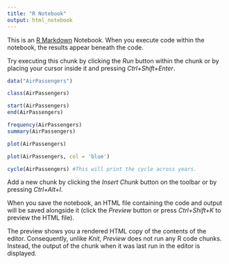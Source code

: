 ```yaml
---
title: "R Notebook"
output: html_notebook
---
```


This is an [R Markdown](http://rmarkdown.rstudio.com) Notebook. When you execute code within the notebook, the results appear beneath the code. 

Try executing this chunk by clicking the *Run* button within the chunk or by placing your cursor inside it and pressing *Ctrl+Shift+Enter*. 

```r
data("AirPassengers")
```

```r
class(AirPassengers)
```

```r
start(AirPassengers)
end(AirPassengers)
```

```r
frequency(AirPassengers)
summary(AirPassengers)

```

```r
plot(AirPassengers)
```

```r
plot(AirPassengers, col = 'blue')
```

```r
cycle(AirPassengers) #This will print the cycle across years.
```

Add a new chunk by clicking the *Insert Chunk* button on the toolbar or by pressing *Ctrl+Alt+I*.

When you save the notebook, an HTML file containing the code and output will be saved alongside it (click the *Preview* button or press *Ctrl+Shift+K* to preview the HTML file).

The preview shows you a rendered HTML copy of the contents of the editor. Consequently, unlike *Knit*, *Preview* does not run any R code chunks. Instead, the output of the chunk when it was last run in the editor is displayed.

